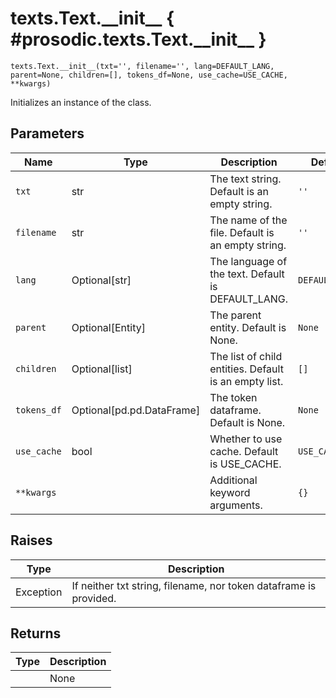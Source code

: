 # texts.Text.__init__ { #prosodic.texts.Text.__init__ }

`texts.Text.__init__(txt='', filename='', lang=DEFAULT_LANG, parent=None, children=[], tokens_df=None, use_cache=USE_CACHE, **kwargs)`

Initializes an instance of the class.

## Parameters

| Name        | Type                        | Description                                           | Default        |
|-------------|-----------------------------|-------------------------------------------------------|----------------|
| `txt`       | str                         | The text string. Default is an empty string.          | `''`           |
| `filename`  | str                         | The name of the file. Default is an empty string.     | `''`           |
| `lang`      | Optional\[str\]             | The language of the text. Default is DEFAULT_LANG.    | `DEFAULT_LANG` |
| `parent`    | Optional\[Entity\]          | The parent entity. Default is None.                   | `None`         |
| `children`  | Optional\[list\]            | The list of child entities. Default is an empty list. | `[]`           |
| `tokens_df` | Optional\[pd.pd.DataFrame\] | The token dataframe. Default is None.                 | `None`         |
| `use_cache` | bool                        | Whether to use cache. Default is USE_CACHE.           | `USE_CACHE`    |
| `**kwargs`  |                             | Additional keyword arguments.                         | `{}`           |

## Raises

| Type      | Description                                                       |
|-----------|-------------------------------------------------------------------|
| Exception | If neither txt string, filename, nor token dataframe is provided. |

## Returns

| Type   | Description   |
|--------|---------------|
|        | None          |